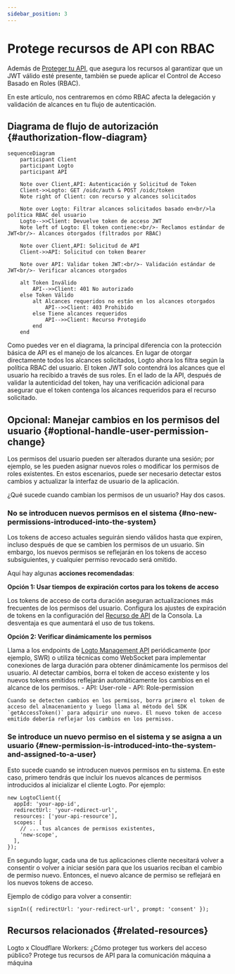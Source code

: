 ```yaml
---
sidebar_position: 3
---
```


# Protege recursos de API con RBAC

Además de [Proteger tu API](/authorization/api-resources/protect-your-api), que asegura los recursos al garantizar que un JWT válido esté presente, también se puede aplicar el Control de Acceso Basado en Roles (RBAC).

En este artículo, nos centraremos en cómo RBAC afecta la delegación y validación de alcances en tu flujo de autenticación.

## Diagrama de flujo de autorización \{#authorization-flow-diagram}

```mermaid
sequenceDiagram
    participant Client
    participant Logto
    participant API

    Note over Client,API: Autenticación y Solicitud de Token
    Client->>Logto: GET /oidc/auth & POST /oidc/token
    Note right of Client: con recurso y alcances solicitados

    Note over Logto: Filtrar alcances solicitados basado en<br/>la política RBAC del usuario
    Logto-->>Client: Devuelve token de acceso JWT
    Note left of Logto: El token contiene:<br/>- Reclamos estándar de JWT<br/>- Alcances otorgados (filtrados por RBAC)

    Note over Client,API: Solicitud de API
    Client->>API: Solicitud con token Bearer

    Note over API: Validar token JWT:<br/>- Validación estándar de JWT<br/>- Verificar alcances otorgados

    alt Token Inválido
        API-->>Client: 401 No autorizado
    else Token Válido
        alt Alcances requeridos no están en los alcances otorgados
            API-->>Client: 403 Prohibido
        else Tiene alcances requeridos
            API-->>Client: Recurso Protegido
        end
    end
```

Como puedes ver en el diagrama, la principal diferencia con la protección básica de API es el manejo de los alcances. En lugar de otorgar directamente todos los alcances solicitados, Logto ahora los filtra según la política RBAC del usuario. El token JWT solo contendrá los alcances que el usuario ha recibido a través de sus roles. En el lado de la API, después de validar la autenticidad del token, hay una verificación adicional para asegurar que el token contenga los alcances requeridos para el recurso solicitado.

## Opcional: Manejar cambios en los permisos del usuario \{#optional-handle-user-permission-change}

Los permisos del usuario pueden ser alterados durante una sesión; por ejemplo, se les pueden asignar nuevos roles o modificar los permisos de roles existentes. En estos escenarios, puede ser necesario detectar estos cambios y actualizar la interfaz de usuario de la aplicación.

¿Qué sucede cuando cambian los permisos de un usuario? Hay dos casos.

### No se introducen nuevos permisos en el sistema \{#no-new-permissions-introduced-into-the-system}

Los tokens de acceso actuales seguirán siendo válidos hasta que expiren, incluso después de que se cambien los permisos de un usuario. Sin embargo, los nuevos permisos se reflejarán en los tokens de acceso subsiguientes, y cualquier permiso revocado será omitido.

Aquí hay algunas **acciones recomendadas**:

**Opción 1: Usar tiempos de expiración cortos para los tokens de acceso**

Los tokens de acceso de corta duración aseguran actualizaciones más frecuentes de los permisos del usuario. Configura los ajustes de expiración de tokens en la configuración del [Recurso de API](/authorization/api-resources/#logto-api-resource-schema) de la Consola. La desventaja es que aumentará el uso de tus tokens.

**Opción 2: Verificar dinámicamente los permisos**

Llama a los endpoints de [Logto Management API](/integrate-logto/interact-with-management-api) periódicamente (por ejemplo, SWR) o utiliza técnicas como WebSocket para implementar conexiones de larga duración para obtener dinámicamente los permisos del usuario. Al detectar cambios, borra el token de acceso existente y los nuevos tokens emitidos reflejarán automáticamente los cambios en el alcance de los permisos. - API: User-role - API: Role-permission

    Cuando se detecten cambios en los permisos, borra primero el token de acceso del almacenamiento y luego llama al método del SDK `getAccessToken()` para adquirir uno nuevo. El nuevo token de acceso emitido debería reflejar los cambios en los permisos.

### Se introduce un nuevo permiso en el sistema y se asigna a un usuario \{#new-permission-is-introduced-into-the-system-and-assigned-to-a-user}

Esto sucede cuando se introducen nuevos permisos en tu sistema. En este caso, primero tendrás que incluir los nuevos alcances de permisos introducidos al inicializar el cliente Logto. Por ejemplo:

```tsx
new LogtoClient({
  appId: 'your-app-id',
  redirectUrl: 'your-redirect-url',
  resources: ['your-api-resource'],
  scopes: [
    // ... tus alcances de permisos existentes,
    'new-scope',
  ],
});
```

En segundo lugar, cada una de tus aplicaciones cliente necesitará volver a consentir o volver a iniciar sesión para que los usuarios reciban el cambio de permiso nuevo. Entonces, el nuevo alcance de permiso se reflejará en los nuevos tokens de acceso.

Ejemplo de código para volver a consentir:

```tsx
signIn({ redirectUrl: 'your-redirect-url', prompt: 'consent' });
```

## Recursos relacionados \{#related-resources}

<Url href="https://blog.logto.io/logto-x-cloudflare-workers">
  Logto x Cloudflare Workers: ¿Cómo proteger tus workers del acceso público?
</Url>

<Url href="https://blog.logto.io/secure-api-for-machine-to-machine">
  Protege tus recursos de API para la comunicación máquina a máquina
</Url>
